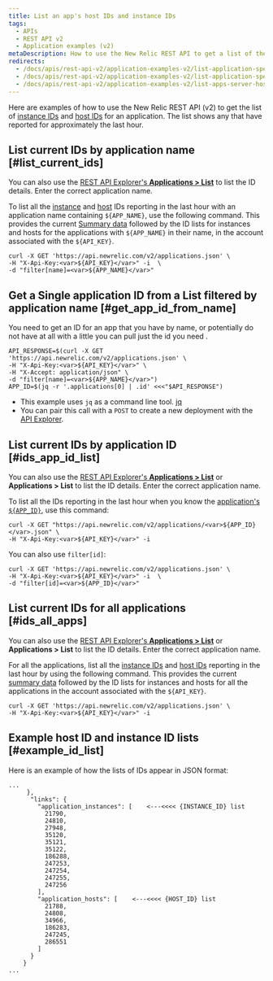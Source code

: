 ```yaml
---
title: List an app's host IDs and instance IDs
tags:
  - APIs
  - REST API v2
  - Application examples (v2)
metaDescription: How to use the New Relic REST API to get a list of the instance and host IDs for an application.
redirects:
  - /docs/apis/rest-api-v2/application-examples-v2/list-application-specific-servers-hosts-instances
  - /docs/apis/rest-api-v2/application-examples-v2/list-application-specific-server-host-instance-ids
  - /docs/apis/rest-api-v2/application-examples-v2/list-apps-server-host-instance-ids
---
```


Here are examples of how to use the New Relic REST API (v2) to get the list of [instance IDs](/docs/apis/rest-api-v2/requirements/listing-host-instance-application-server-ids#locating_instance_id) and [host IDs](/docs/apis/rest-api-v2/requirements/listing-host-instance-application-server-ids#locating_host_id) for an application. The list shows any that have reported for approximately the last hour.

## List current IDs by application name [#list_current_ids]

You can also use the [REST API Explorer's **Applications > List**](/docs/apis/using-the-api-explorer) to list the ID details. Enter the correct application name.

To list all the [instance](/docs/apis/rest-api-v2/requirements/listing-host-instance-application-server-ids#locating_instance_id) and [host](/docs/apis/rest-api-v2/requirements/listing-host-instance-application-server-ids#locating_host_id) IDs reporting in the last hour with an application name containing `${APP_NAME}`, use the following command. This provides the current [Summary data](/docs/apis/rest-api-v2/application-examples-v2/summary-data-examples-v2#app) followed by the ID lists for instances and hosts for the applications with `${APP_NAME}` in their name, in the account associated with the `${API_KEY}`.

```
curl -X GET 'https://api.newrelic.com/v2/applications.json' \
-H "X-Api-Key:<var>${API_KEY}</var>" -i  \
-d "filter[name]=<var>${APP_NAME}</var>"
```

## Get a Single application ID from a List filtered by application name [#get_app_id_from_name]

You need to get an ID for an app that you have by name, or potentially do not have at all with a little you can pull just the id you need .

```
API_RESPONSE=$(curl -X GET 'https://api.newrelic.com/v2/applications.json' \
-H "X-Api-Key:<var>${API_KEY}</var>" \
-H "X-Accept: application/json" \
-d "filter[name]=<var>${APP_NAME}</var>")
APP_ID=$(jq -r '.applications[0] | .id' <<<"$API_RESPONSE")
```

* This example uses `jq` as a command line tool. [jq](https://stedolan.github.io/jq/download/) 
* You can pair this call with a `POST` to create a new deployment with the [API Explorer](https://rpm.newrelic.com/api/explore/application_deployments/create).

## List current IDs by application ID [#ids_app_id_list]

You can also use the [REST API Explorer's **Applications > List**](/docs/apis/using-the-api-explorer) or **Applications > List** to list the ID details. Enter the correct application name.

To list all the IDs reporting in the last hour when you know the [application's `${APP_ID}`](/docs/apis/rest-api-v2/application-examples-v2/listing-your-app-id-metric-data-v2), use this command:

```
curl -X GET "https://api.newrelic.com/v2/applications/<var>${APP_ID}</var>.json" \
-H "X-Api-Key:<var>${API_KEY}</var>" -i
```

You can also use `filter[id]`:

```
curl -X GET 'https://api.newrelic.com/v2/applications.json' \
-H "X-Api-Key:<var>${API_KEY}</var>" -i  \
-d "filter[id]=<var>${APP_ID}</var>"
```

## List current IDs for all applications [#ids_all_apps]

You can also use the [REST API Explorer's **Applications > List**](/docs/apis/using-the-api-explorer) or **Applications > List** to list the ID details. Enter the correct application name.

For all the applications, list all the [instance IDs](/docs/apis/rest-api-v2/requirements/listing-host-instance-application-server-ids#locating_instance_id) and [host IDs](/docs/apis/rest-api-v2/requirements/listing-host-instance-application-server-ids#locating_host_id) reporting in the last hour by using the following command. This provides the current [summary data](/docs/apis/rest-api-v2/application-examples-v2/summary-data-examples-v2#app) followed by the ID lists for instances and hosts for all the applications in the account associated with the `${API_KEY}`.

```
curl -X GET 'https://api.newrelic.com/v2/applications.json' \
-H "X-Api-Key:<var>${API_KEY}</var>" -i
```

## Example host ID and instance ID lists [#example_id_list]

Here is an example of how the lists of IDs appear in JSON format:

```
...
     },
      "links": {
        "application_instances": [    <---<<<< {INSTANCE_ID} list
          21790,
          24810,
          27948,
          35120,
          35121,
          35122,
          186288,
          247253,
          247254,
          247255,
          247256
        ],
        "application_hosts": [    <---<<<< {HOST_ID} list
          21788,
          24808,
          34966,
          186283,
          247245,
          286551
        ]
      }
    }
...
```

